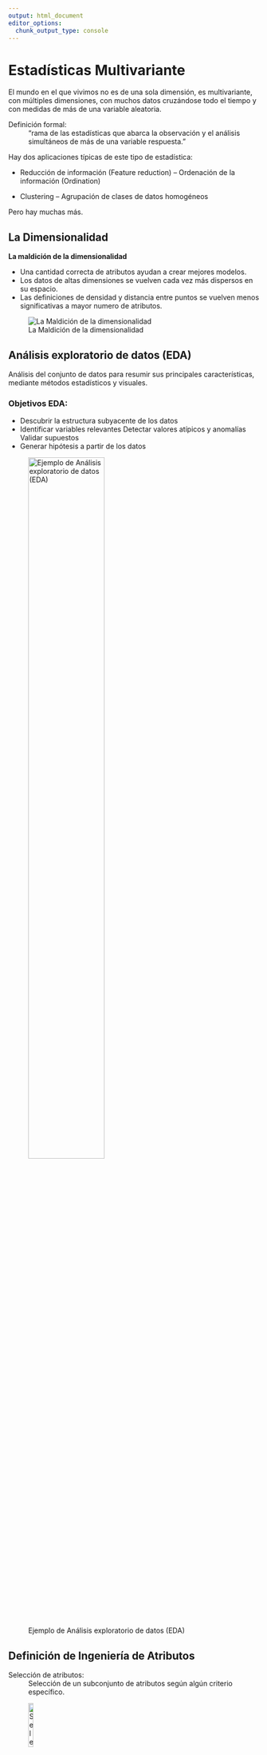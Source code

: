 ```yaml
---
output: html_document
editor_options: 
  chunk_output_type: console
---
```


# Estadísticas Multivariante {#multivariante}

El mundo en el que vivimos no es de una sola dimensión, es multivariante, con múltiples dimensiones, con muchos datos cruzándose todo el tiempo y con medidas de más de una variable aleatoria. 

Definición formal:
: "rama de las estadísticas que abarca la observación y el análisis simultáneos de más de una variable respuesta."


Hay dos aplicaciones típicas de este tipo de estadística: 

* Reducción de información (Feature reduction) – Ordenación de la información (Ordination)

* Clustering – Agrupación de clases de datos homogéneos

Pero hay muchas más. 


## La Dimensionalidad


**La maldición de la dimensionalidad**

* Una cantidad correcta de atributos ayudan a crear mejores modelos.
* Los datos de altas dimensiones se vuelven cada vez más dispersos en su espacio.
* Las definiciones de densidad y distancia entre puntos se vuelven menos significativas a mayor numero de atributos.

![La Maldición de la dimensionalidad](images/la_maldicion.png)

## Análisis exploratorio de datos (EDA)

Análisis del conjunto de datos para resumir sus principales características, mediante métodos estadísticos y visuales.

### Objetivos EDA:

-   Descubrir la estructura subyacente de los datos
-   Identificar variables relevantes Detectar valores atípicos y anomalías Validar supuestos
-   Generar hipótesis a partir de los datos

![Ejemplo de Análisis exploratorio de datos (EDA)](images/eda.png){width="60%"}


## Definición de Ingeniería de Atributos

Selección de atributos:
: Selección de un subconjunto de atributos según algún criterio específico.

![Selección de atributos](images/f-selection.png){width="15%"}

Extracción de atributos:
: Creación de nuevos atributos a partir de atributos originales

![Extracción de atributos](images/f-extraction.png){width="15%"}

Pueden hacerse con conocimiento del dominio o algorítmicamente

## Medidas de distancia


Una métrica que mide la distancia entre un par de entidades dados los dos puntos $x$ e $y$, una función métrica o de distancia debe cumplir las siguientes condiciones:


| Nombre Condición       | Condición              |
|------------------------|------------------------|
| No negatividad         | $d(x,y) >0$            |
| Identidad              | $d(x,y)=0 <=> x=y$       |
| Simetría               | $d(x,y)=d(y,x)$          |
| Desigualdad triangular | $d(x,z) <= d(x,y)+d(y,z)$ |

: Tabla de Condiciones de Distancias



Todos los métodos de clustering y ordination tienen una cosa en común, para poder llevar a cabo las agrupaciones necesitan definir y cuantificar la similitud entre las observaciones. El término distancia se emplea para cuantificar la similitud (o disimilitud; dissimilarity) entre observaciones. 

Se calcula la “distancia” en una matriz de todos contra todos.


![Matriz de Distancias](images/matriz-distancia.png){width="100%"}

![Matriz de Disimilitud](images/matriz_dis.png){width=50%}


Si se representan las observaciones en un espacio $p$ dimensional, siendo p el número de variables asociadas a cada observación, cuanto más se asemeje dos observaciones, más próximas estarán. Por eso se emplea el término distancia. La característica que hace del clustering y ordenación métodos adaptables a escenarios muy diversos es que puede emplear cualquier tipo de distancia, lo que permite al investigador escoger la más adecuada para el estudio en cuestión. A continuación, se describen algunas de las más utilizadas.



![Tipos de Distancias](images/tipos_distancia.png){width=60%}

### Distancia euclidiana

Se desprende del teorema de Pitágoras

![Distancia Euclediana](images/d-euclediana.png){width="60%"}

$$d_E(P_1, P_2)=\sqrt{(x_2-x_1)^2+(y_2-y_1)^2}$$

* Para: variables continuas con distribución cercana a la normal 


### Distancia Manhattan

Distancia entre dos puntos como la sumatoria de las diferencias absolutas entre cada dimensión. Esta medida se ve menos afectada por outliers (es más robusta) que la distancia euclidiana debido a que no eleva al cuadrado las diferencias.

* Para: variables continuas, no normales y con posibles outliars

### Índice de Jaccard

Cuando las variables con las que se pretende determinar la similitud entre observaciones son de tipo binario, a pesar de que es posible codificarlas de forma numérica como 1 o 0, no tiene sentido aplicar operaciones aritméticas sobre ellas (media, suma…)

* Para: variables binarias


### Distancia Bray-Curtis

La distancia Bray-Curtis se refiere a la diferencia total en la abundancia de especies entre dos sitios, dividido para la abundancia total en cada sitio.

La ecuación que permite el cálculo de la distancia de Bray-Curtis: aquí, se comparan dos muestras $j$ y $k$:


$$BC_{jk}= 1- \frac{2\sum_{i=1}^{p}min(N_{ij}, N_{ik})}{\sum_{i=1}^{p}(N_{ij}+N_{ik})}$$

Donde es la abundancia de una especie $i$ en la muestra $j$ y la abundancia de la misma especie i en la muestra $k$. El término $min (.,.)$ Corresponde al mínimo obtenido para dos conteos en las mismas muestras. Las sumas ubicadas en el numerador y denominador se realizan sobre todas las especies presentes en las muestras. $N_ {ij}N_{ik}$

La distancia Bray-Curtis tiende a resultar más intuitiva debido a que las especies comunes y raras tienen pesos relativamente similares, mientras que la distancia euclidiana depende en mayor medida de las especies más abundantes. Esto sucede porque las distancias euclidianas se basan en diferencias al cuadrado, mientras que Bray-Curtis utiliza diferencias absolutas. El elevar un número al cuadrado siempre amplifica la importancia de los valores más grandes

* Para: variables porcentajes o proporciones (0-1)

**En resumen:**

Resumen, ¿Cuál distancia usar?

La distancia ideal a utilizar va a depender completamente de los datos que estamos usando. 

* Si los datos son continuos y no presentan outliars la distancia euclidiana es suficiente. 

* Si la distribución de las variables es no-normal y presenta outliars, es mejor la distancia de Manhattan.

* En caso de que los datos presentan valores nulos (ej., presencia/ausencia de especies), entonces es mejor usar Jaccard. 

* Si las variables son proporciones o porcentajes entre cero y uno, por ejemplo abundancia de especies o otro tipo de frecuencias, es buena la distancia de Bray-Curtis.

Por supuesto, existen muchos otros índices de distancia que pueden buscar y utilizar.



## Ordenación

En ecología es bastante normal que dispongamos de datos que están conformados por un conjunto de sitios o localidades, para los cuales tenemos una serie de variables. Estas variables puede ser cada especie o cada condición que levantemos en el sitio, de esta forma, un sitio va a tener tantas variables como especies o factores ambientales se registren.

Ordenamos las parcelas en función de la cantidad de individuos de dos especies, de esta forma la distancia a la que se encontraba cada comunidad nos daba información sobre cuanto se parecían. Aunque esta es una forma fácil de ordenar nuestras comunidades, esta forma de graficar es solo posible con dos o máximo tres especies, pero pocas comunidades tienen únicamente tres especies, cuando tenemos más de tres especies es necesario buscar otras formas de ordenación que nos permitan rescatar el gradiente ambiental.

De esta forma, el objetivo de los métodos de ordenación es representar los datos a lo largo de un número reducido de ejes ortogonales, construidos de tal manera que representan, en orden, las principales tendencias de los datos (Borcard, Gillet, and Legendre 2011).

Las ordenaciones pueden ser indirectas y directas (constreñidas). Las ordenaciones indirectas pueden ser utilizadas para interpretarse visualmente o asociadas a otros métodos, como regresión. Por su parte, las ordenaciones directas permiten hacer asociaciones con variables explicativas, generando un orden constreñido pobasado en unas variables explicativas.


Por ejemplo, si se registran las abundancias de diez especies en diferentes sitios, entonces la variación total entre sitios podría ser representada gráficamente en diez dimensiones (i.e., una por especie). Obviamente, esto no es muy eficiente. Sin embargo, si sólo hubieran unas pocas tendencias o gradientes claves compartidas entre las especies, entonces se podría derivar un conjunto más pequeño de ejes (por ejemplo, dos) que resumiera la mayor parte de la variación en el conjunto de datos. 

El término "ordenación" refleja la intención original del enfoque - identificar gradientes únicos (es decir, respuestas ordenadas) de variables que podría reflejar los procesos ecológicos.



Para reducir la dimensionalidad de las variables dentro de una análisis estadístico (i.e., tener menos variables), hay dos formas principales:

* Feature selection: Seleccionar variables; ejempo: Stepwise selection

* Feature extraction: Extraer la información relevante de cada variable, y crear un número menor de nuevos componentes con esa información


## Métodos de ordenación

### Principal Component Analysis (PCA)

Esta técnica de ordenación es sencilla de interpretar, las distancias entre las muestras son interpretadas directamente como distancias euclidianas. Este método de ordenación es ampliamente usado con datos ambientales, donde el valor de cero es informativo, aunque se puede usar en datos biológicos previo una transformación. El PCA al usar distancias euclidianas es fuertemente afectado por ceros, y detecta relaciones lineares de los datos.

Además de las limitantes de los dobles ceros, otro inconveniente que puede tener esta ordenación, es que la proyección de las distancias euclidias en un plano puede distorsionar algunas distancias en otros planos.

Los gráficos de dispersión de la ordenación PCA, los objetos (las comunidades) se representan como puntos y las variables se muestran como flechas.


Usa matrices de disimilaridad en base a distancias EUCLIDIANAS! Distancias lineales. 

Número de Componentes Principales Creados es = el Número de variables iniciales.

PCA ordena de forma decreciente los componentes de acuerdo a cuánta información de las variables originales contiene. Ej., PC1 es siempre el que contiene más información, y PCn prácticamente nada (muchas veces los últimos componentes se consideran ruido! ): información en los datos no relevante en relación al contexto general de su organización e interacción. 


![Principal Component Analysis (PCA)](images/pca.png)


Loadings: 
: Pueden interpretarse como el peso/importancia que tiene cada variable en cada componente y, por lo tanto, ayudan a conocer que tipo de información recoge cada una de las componentes. Cada variable original no es asignada completamente a un solo componente principal, sino que la varianza de una variable puede ser compartida por muchos componentes.

Scores:
: Los scores son los componentes principales que el método crea para resumir la información de los datos originales.

Eigenvectors y Eigenvalues:
: Estos dos conceptos están relacionados con los componentes o loadings. De manera simple, eigenvectors y eigenvalues son en realidad propiedades de la multiplicación de matrices cuadradas realizadas durante el PCA (y otros muchos métodos). Eigenvectors serían las direcciones de rotación de cada componente, mientras que eigenvalue es la cantidad de varianza que cada componente explica. Por lo tanto, el eigenvalue determina el orden de los componentes en PCA.



**Número óptimo de componentes principales**

Normalmente el criterio para seleccionar el número deseado de componentes es graficando la varianza acumulada de los eigenvalues y elegir el punto de inflexión (elbow). La idea es reducir la dimensionalidad de los datos, por lo que un número bajo de componentes es deseado. Además, normalmente los componentes altos (i.e., baja varianza) en general tienen mucho ruido. 

Ejemplo: datos foliares de pigmentos (clorofila, carotenoides, contenido de agua, ...) con datos hiperespectrales tomados por espectroscopia de campo (datos de reflectancia de teledetección = 2051 variables)


![Varianza explicada](images/bar_varianza.png){#fig-barPCA width=60%}

![Suma acumulada de la varianza](images/cumsum_varianza_pca.png){#fig-cumsumPCA width=60%}

**Interpetración Gráfica de PCA**


Scatterplot de los dos primeros componentes, PC1 y PC2, los que contienen justos cerca del 75% de la varianza de los datos. Como se puede ver:

Los componentes, o las variables nuevas creadas, no tienen las mismas unidades de medida originales. Estas son variables sin unidades. Datos de coordenadas en la nueva dimensión.
Puntos más lejos del centro (0,0) contribuyen más a la creación del del nuevo espacio de coordenadas.

Las distancias entre los puntos indican que observaciones (filas) tienen valores parecidos y cuales muy distintos (lejos). En este caso, las distancias SI importan, ya que la distancia euclidiana mantiene las proporciones lineales de los datos originales. 


![Visualización de dos PCA](images/pca2d.png){#fig-graphPCA width=60%}

Se pueden ajustar vectores o factores ambientales en una ordenación. Las proyecciones de los puntos sobre los vectores tienen la máxima correlación con las variables ambientales correspondientes, y los factores muestran las medias de los niveles de los factores. 

Ej: el contenido de agua de la hoja (Cw) se relaciona con PC1 (negativo) y con PC2 (positivo). El hecho de que sea positivo o negativo importa poco. 

Puntos cerca de ese vector de Cw son los que tienen más agua, y viceversa. 


![Visualización de dos PCA con proyección de variables ambientales](images/pca2d_2.png){#fig-graphPCA-2 width=60%}


### Principal coordinates analysis (PCoA)

PCoA, conocido también como escalado métrico multidimensional (MDS) es conceptualmente similar a PCA y análisis de correspondencia (CA) que preservan distancias Eudlicean y chi-cuadrado entre objetos, respectivamente, la diferencia con estos métodos de ordenación es que el PCoA puede preservar las distancias generadas a partir de cualquier medida de similitud o disimilitud permitiendo un manejo más flexible de datos ecológicos complejos. PCA se usa comúnmente para similitudes y PCoA para diferencias.

Una ventaja importante es que el PCoA permite manejar matrices de disimilitud calculadas a partir de variables cuantitativas, semicuantitativas, cualitativas y mixtas. En este caso la elección de la medida de similitud o disimilitud es crítica y debe ser adecuada para los datos con los que se está trabajando.

Aunque, este método presenta varias ventajas hay que recordad que el PCoA representa en el plano los componentes euclidianos de la matriz, incluso si la matriz contiene distancias no euclidianas.


Principal coordinates analysis (PCoA) es una extensión conceptual de la técnica de PCA descrita anteriormente. De manera similar, busca ordenar los objetos a lo largo de los ejes de las coordenadas principales para maximizar la varianza del conjunto de datos original. Sin embargo, mientras que el PCA organiza los objetos linealmente mediante medidas de distancia euclidianas, el PCoA puede aplicarse con cualquier matriz de distancia (dissimilarity) (Gower 1966).

PCoA utiliza matrices de distancia como input.

Las distancias entre puntos no representan distancias reales entre las variables, ya que no usa distancia euclidiana

También genera Número de Componentes Principales Creados es = el Número de variables iniciales.

![Visualización de Principal coordinates analysis (PCoA)](images/PCoA.png){#fig-graphPCoA width=60%}


<!-- ### Nonmetric multidimensional scaling (NMDS) -->

Es una técnica de ordenación única, ya que se elige explícitamente un (pequeño) número de ejes de ordenación antes del análisis y los datos se ajustan a esas dimensiones. 

Por ej., el total de la variación de los datos de entrada se puede transformar en 2-3 componentes.

De manera similar al PCoA, se calcula primero una matriz de diferencias de objetos utilizando una métrica de distancia elegida (lineal, no-lineal, etc). 

En NMDS, se calculan los rangos de estas distancias entre todos los objetos. El algoritmo encuentra entonces una configuración de objetos en el espacio ordinal elegido de N-dimensiones que se ajusta mejor a las diferencias de rangos (Kruskal 1964). Se usa una métrica de costo k para identificar el mejor número de componentes a crear. Los costos bajo 1.2 se consideran buenos. 

En este caso, la distancia y ubicación en las coordenadas no importa, únicamente dice si: si dos puntos están cerca de si = contienen información similar, si están lejos = información distinta.


![Visualización de Nonmetric multidimensional scaling (NMDS)](images/NMDS.png){#fig-graphNMDS width=60%}

## Referencias Teóricas

[Análisis multivariante de la comunidad](https://ciespinosa.github.io/AnalisisMultivariante/index.html)


## Parte Práctica

```r
library(dplyr)
```


### Insumos

Cargar foliares de pigmentos (clorofila, carotenoides, contenido de agua, ...) con datos hiperespectrales tomados por espectroscopia de campo (datos de reflectancia de teledetección = 2051 variables)


```r
# datos de rasgos de hojas + reflectancia
data1 = read.csv('https://raw.githubusercontent.com/JavierLopatin/Clases/master/M%C3%A9todos_avanzados_en_R/dataset/angers-leaf-optical-properties-database--2003.csv')
```


Solamente utilizar los datos de reflectancia, los de transmitancia no los utilizaremos.

```r
data1 = data1 %>% 
  filter(Measurement_type == 'reflectance')

# primero verificar que los datos no tengan NaNs
any( is.na(data1) )
# data1 = na.omit(data1)
```



Obtener los los rasgos y cambiar el nombre de las columnas, corresponde a las variables que no queremeos que se reduzcan.


```r
traits = data1 %>% 
  dplyr::select(2,4,7,9,15)

colnames(traits) = c('Car', 'Cab', 'Cw', 'Cm', 'N')
traits %>% head()

```


Variables que nos interesa reducir, correspondiente a los valores de reflectancia.

```r
# obtener la reflectancia
reflec <- data1 %>% 
  select(22:ncol(.))


```

Hagamos un gráfico de la reflectancia media solo para visualización

```r
plot(seq(400,2450), colMeans(reflec), type='l', las=1, lwd=2, ylab='Reflectance',
     xlab='Wavelength [nm]', main="", ylim = c(0, 0.5))
lines(seq(400,2450), colMeans(reflec)-sapply(reflec, sd), ltw=2, lty=2)
lines(seq(400,2450), colMeans(reflec)+sapply(reflec, sd), ltw=2, lty=2)
legend('topright', legend=c('Reflectacia media', 'Desviacion estandar'), lty=c(1,2), bty = 'n')

```

```r
dat <- data.frame(x= seq(400,2450), y =colMeans(reflec))
library(ggplot2)
ggplot(dat, aes(x=x,y=y)) +
  stat_smooth(method="loess", span=0.1, se=TRUE, alpha=0.3) +
  theme_bw()
```


```r
# Transformacion PCA a la reflectancia
hist( scale(reflec$X400) )
```


### PCA


```r
pca <- prcomp(reflec, scale=TRUE)
names(pca)
```

Los elementos `center` y `scale` almacenados en el objeto pca contienen la media y desviación típica de las variables previa estandarización (en la escala original).  `Rotation` contiene el valor de los _loadings_ ϕ para cada componente (eigenvector).

```r
pca$rotation[1:10,1:6]
```


Caculamos la proporción de varianza total de los datos contenido en cada componente
```r
prop_varianza <- pca$sdev^2 / sum(pca$sdev^2)
prop_varianza[1:10]
```

Ejemplo: PC1 explica el 46% de toda la informacion, PC2 32%, ...


Plot de los primeros 10 componentes
```r
barplot(prop_varianza[1:10], las=1, ylab='Variamza explicada [%]', xlab='Componentes',
        main='Varianza explicada de los primeros 10 comp.')
```


varianza acumulada y plot
```r
prop_varianza_acum <- cumsum(prop_varianza)

plot(seq(1,20), prop_varianza_acum[1:20], las=1, type='l',
     xlab='Componentes', ylab="Prop. varianza explicada acumulada [%]")
abline(v=3, lty=2)

prop_varianza_acum

```

_Solo 3 componentes tienen >90% de la informacion de las 2051 variables_


### Features Spaces

```r
# analizas si distribución en el espacio muestral (feature space)
library(vegan)

# ordiplot es una funcion especifica para este tipo de datos. Tiene parametros inetresantes
ordiplot(pca)

# lo mismo que 
plot(pca$x[,1:2])

# PC2 contra PC3
ordiplot(pca, choices = c(2,3))

# ver que observación es cada punto
ordiplot(pca, type = "text")
```


```r

# crear modelo que ajusta otras variables al gradiente de coordenadas creado
env = envfit(pca, traits)
env

# plot
ordiplot(pca, type = "text")
plot(env)

```


La distribución espacial de los datos esta dado por la variabilidad (información) que explica.




Visualización 3d de los PCA

```r
data <-  pca$x[,1:3] %>% scale() %>% as.data.frame() %>% 
  mutate(sd = pca$sdev)
library(plotly)
fig <- plot_ly(data, x = ~PC1, y = ~PC2, z = ~PC3
               # marker = list(color = ~sd, 
               #               colorscale = c('#FFE1A1', '#683531'),
               #               showscale = TRUE)
               )
fig <- fig %>% add_markers()
fig <- fig %>% layout(scene = list(
  xaxis = list(title = 'PC1'),
  yaxis = list(title = 'PC2'),
  zaxis = list(title = 'PC3')))

fig

```



###  PCoA

```r
library(ape)
library(vegan)
```


Base de datos contenida en vegan, de cobertura (0-100%) especies en praderas europeas y  

```r
data(varespec)
varespec %>% head()
```


```r
# datos ambientales en esa pradera
data(varechem)
varechem %>% head()
```

```r
# Calluna vulgaris
hist(varespec$Callvulg)
```

Aquí tendríamos muchos problemas con PCA u otro método usando distancias eclidianas



```r
# calcular disimiridad usando Bray-Curtis
varespec.bray <- vegdist(varespec, method = "bray") 
varespec.bray
```


```r
# PCoA
pcoa <- pcoa(varespec.bray)
names(pcoa)

biplot(pcoa, plot.axes = c(2,3))#ordiplot no funciona con esta funcion, pero si biplot()
biplot(pcoa, varechem)

# varianza o otra informacion
names(pcoa$values)

# varianza acumulada
plot(seq(1,24), pcoa$values$Cum_corr_eig, las=1, type='l',
     xlab='Componentes', ylab="Prop. varianza explicada acumulada [%]")

### PCoA en los valores de reflectancia
norm.reflec <- apply(reflec, 2, scale, center=TRUE, scale=TRUE)
# reflec[,1]
# norm.reflec[,1]

reflec.euclid <- vegdist(norm.reflec, method = "euclidean") 
pcoa2 <- pcoa(reflec.euclid)
biplot(pcoa2, traits)

# varianza acumulada de los componentes
pcoa2$values[,2]

# varianza acumulada primeros 10 comp
plot(seq(1,10), pcoa2$values$Cum_corr_eig[1:10], las=1, type='l',
     xlab='Componentes', ylab="Prop. varianza explicada acumulada [%]")
abline(v=3, lty=2)
# tres componentes sigue siendo el punto optimo

```




### NMDS

Con distancia euclineada y normalizado con scale(), como pca toda la varianza de los datos a 2 componentes

```r
data("varechem")
nMDS <- metaMDS(norm.reflec, distance='euclidean', k=2, trymax=1000)
env2 = envfit(nMDS, traits)
# ordiplot(nMDS)
# plot(env2)
```


```r
# con los datos de especies, y usando la distancia Bray-Curtis
nMDS2 <- metaMDS(varespec, distance='bray', k=2, trymax=1000)
env3 = envfit(nMDS2, varechem)
ordiplot(nMDS2, type = 'text', las=1, main='NMDS para especies con Bray-Curtis')
plot(env3)

# En NMDS es stress debe ser < 1.3




```







